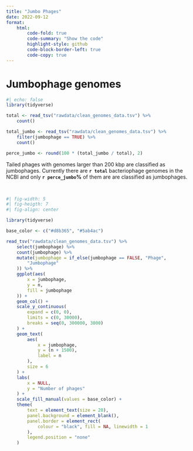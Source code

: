 ```yaml
---
title: "Jumbo Phages"
date: 2022-09-12
format:
    html:
        code-fold: true
        code-summary: "Show the code"
        highlight-style: github
        code-block-border-left: true
        code-copy: true
---
```


# Jumbophage genomes

```r
#| echo: false
library(tidyverse)

total <- read_tsv("rawdata/clean_genomes_data.tsv") %>%
    count()

total_jumbo <- read_tsv("rawdata/clean_genomes_data.tsv") %>%
    filter(jumbophage == TRUE) %>%
    count()

perce_jumbo <- round(100 * (total_jumbo / total), 2)
```

::: {.justify}
Tailed phages with genomes larger than 200 kbp are classified as jumbophages. Currently there are **`r total`** bacteriophage genomes in the NCBI and only **`r perce_jumbo`%** of them are are classified as jumbophages.
:::

<br>

```r
#| fig-width: 5
#| fig-heigth: 7
#| fig-align: center

library(tidyverse)

base_color <- c("#d8b365", "#5ab4ac")

read_tsv("rawdata/clean_genomes_data.tsv") %>%
    select(jumbophage) %>%
    count(jumbophage) %>%
    mutate(jumbophage = if_else(jumbophage == FALSE, "Phage",
        "Jumbophage"
    )) %>%
    ggplot(aes(
        x = jumbophage,
        y = n,
        fill = jumbophage
    )) +
    geom_col() +
    scale_y_continuous(
        expand = c(0, 0),
        limits = c(0, 30000),
        breaks = seq(0, 300000, 3000)
    ) +
    geom_text(
        aes(
            x = jumbophage,
            y = (n + 1500),
            label = n
        ),
        size = 6
    ) +
    labs(
        x = NULL,
        y = "Number of phages"
    ) +
    scale_fill_manual(values = base_color) +
    theme(
        text = element_text(size = 20),
        panel.background = element_blank(),
        panel.border = element_rect(
            colour = "black", fill = NA, linewidth = 1
        ),
        legend.position = "none"
    )
```
